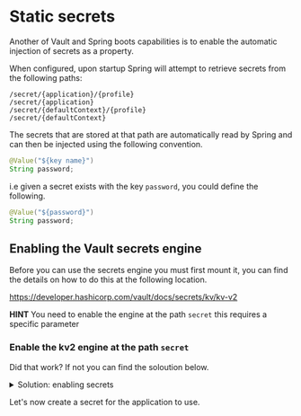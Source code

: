 # Static secrets

Another of Vault and Spring boots capabilities is to enable the automatic
injection of secrets as a property.

When configured, upon startup Spring will attempt to retrieve secrets from the following
paths:

```shell
/secret/{application}/{profile}
/secret/{application}
/secret/{defaultContext}/{profile}
/secret/{defaultContext}
```

The secrets that are stored at that path are automatically read by Spring
and can then be injected using the following convention.

```java
@Value("${key name}")
String password;
```

i.e given a secret exists with the key `password`, you could define the following.

```java
@Value("${password}")
String password;
```

## Enabling the Vault secrets engine

Before you can use the secrets engine you must first mount it, you can find 
the details on how to do this at the following location.

https://developer.hashicorp.com/vault/docs/secrets/kv/kv-v2

**HINT** You need to enable the engine at the path `secret` this requires a
specific parameter

### Enable the kv2 engine at the path `secret`

Did that work? If not you can find the soloution below.

<p>
<details>
  <summary style=\{{ fontSize: '18px', color: 'rgb(84, 128, 178)', fontWeight: 'medium' }} >Solution: enabling secrets</summary>


```shell
vault secrets enable -version=2 -path=secret kv
```

</details>
</p>

Let's now create a secret for the application to use.